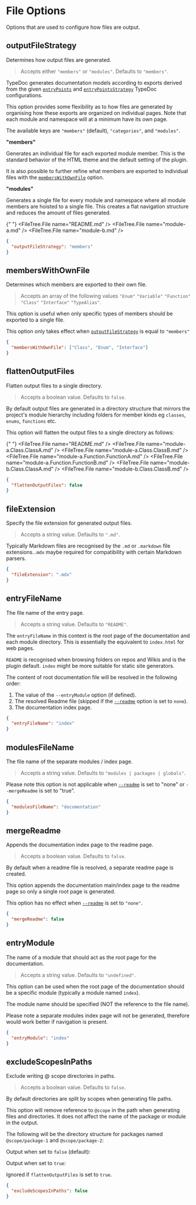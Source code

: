 
# File Options

Options that are used to configure how files are output.

## outputFileStrategy

<Callout emoji="💡">Determines how output files are generated.</Callout>

> Accepts either `"members"` or `"modules"`. Defaults to `"members"`.

TypeDoc generates documentation models according to exports derived from the given
[`entryPoints`](https://typedoc.org/documents/Options.Input.html#entrypoints) and [`entryPointsStrategy`](https://typedoc.org/documents/Options.Input.html#entrypointstrategy) TypeDoc configurations.

This option provides some flexibility as to how files are generated by organising how these exports are organized on individual pages.
Note that each module and namespace will at a minimum have its own page.

The available keys are `"members"` (default), `"categories"`, and `"modules"`.

**"members"**

Generates an individual file for each exported module member. This is the standard behavior of the HTML theme and the default setting of the plugin.

<FileTree>
  <FileTree.File name="README.md" />
  <FileTree.Folder name="module-a" defaultOpen>
    <FileTree.Folder name="classes" defaultOpen>
      <FileTree.File name="ClassA.md" />
      <FileTree.File name="ClassB.md" />
    </FileTree.Folder>
    <FileTree.Folder name="functions" defaultOpen>
      <FileTree.File name="FunctionA.md" />
      <FileTree.File name="FunctionB.md" />
    </FileTree.Folder>
  </FileTree.Folder>
  <FileTree.Folder name="module-b" defaultOpen>
    <FileTree.Folder name="classes" defaultOpen>
      <FileTree.File name="ClassA.md" />
      <FileTree.File name="ClassB.md" />
    </FileTree.Folder>
  </FileTree.Folder>
</FileTree>

It is also possible to further refine what members are exported to individual files with the [`membersWithOwnFile`](#memberswithownfile) option.

**"modules"**

Generates a single file for every module and namespace where all module members are hoisted to a single file.
This creates a flat navigation structure and reduces the amount of files generated.

{" "}
<FileTree>
  <FileTree.File name="README.md" />
  <FileTree.File name="module-a.md" />
  <FileTree.File name="module-b.md" />
</FileTree>

```json filename="typedoc.json"
{
  "outputFileStrategy": "members"
}
```

## membersWithOwnFile

<Callout emoji="💡">
  Determines which members are exported to their own file.
</Callout>

> Accepts an array of the following values `"Enum"` `"Variable"` `"Function"` `"Class"` `"Interface"` `"TypeAlias"`.

This option is useful when only specific types of members should be exported to a single file.

This option only takes effect when [`outputFileStrategy`](#outputfilestrategy) is equal to `"members"`

```json filename="typedoc.json"
{
  "membersWithOwnFile": ["Class", "Enum", "Interface"]
}
```

## flattenOutputFiles

<Callout emoji="💡">Flatten output files to a single directory.</Callout>

> Accepts a boolean value. Defaults to `false`.

By default output files are generated in a directory structure that mirrors the project's module hierarchy including folders for member kinds eg `classes`, `enums`, `functions` etc.

This option will flatten the output files to a single directory as follows:

{" "}
<FileTree>
  <FileTree.File name="README.md" />
  <FileTree.File name="module-a.Class.ClassA.md" />
  <FileTree.File name="module-a.Class.ClassB.md" />
  <FileTree.File name="module-a.Function.FunctionA.md" />
  <FileTree.File name="module-a.Function.FunctionB.md" />
  <FileTree.File name="module-b.Class.ClassA.md" />
  <FileTree.File name="module-b.Class.ClassB.md" />
</FileTree>

```json filename="typedoc.json"
{
  "flattenOutputFiles": false
}
```

## fileExtension

<Callout emoji="💡">
  Specify the file extension for generated output files.
</Callout>

> Accepts a string value. Defaults to `".md"`.

Typically Markdown files are recognised by the `.md` or `.markdown` file extensions.`.mdx` maybe required for compatibility with certain Markdown parsers.

```json filename="typedoc.json"
{
  "fileExtension": ".mdx"
}
```

## entryFileName

<Callout emoji="💡">The file name of the entry page.</Callout>

> Accepts a string value. Defaults to `"README"`.

The `entryFileName` in this context is the root page of the documentation and each module directory.
This is essentially the equivalent to `index.html` for web pages.

`README` is recognised when browsing folders on repos and Wikis and is the plugin default. `index` might be more suitable for static site generators.

The content of root documentation file will be resolved in the following order:

1. The value of the `--entryModule` option (if defined).
2. The resolved Readme file (skipped if the [`--readme`](https://typedoc.org/options/input/#readme) option is set to `none`).
3. The documentation index page.

```json filename="typedoc.json"
{
  "entryFileName": "index"
}
```

## modulesFileName

<Callout emoji="💡">
  The file name of the separate modules / index page.
</Callout>

> Accepts a string value. Defaults to `"modules | packages | globals"`.

Please note this option is not applicable when [`--readme`](https://typedoc.org/options/input/#readme) is set to "none" or `--mergeReadme` is set to "true".

```json filename="typedoc.json"
{
  "modulesFileName": "documentation"
}
```

## mergeReadme

<Callout emoji="💡">
  Appends the documentation index page to the readme page.
</Callout>

> Accepts a boolean value. Defaults to `false`.

By default when a readme file is resolved, a separate readme page is created.

This option appends the documentation main/index page to the readme page so only a single root page is generated.

This option has no effect when [`--readme`](https://typedoc.org/options/input/#readme) is set to `"none"`.

```json filename="typedoc.json"
{
  "mergeReadme": false
}
```

## entryModule

<Callout emoji="💡">
  The name of a module that should act as the root page for the documentation.
</Callout>

> Accepts a string value. Defaults to `"undefined"`.

This option can be used when the root page of the documentation should be a specific module (typically a module named `index`).

The module name should be specified (NOT the reference to the file name).

Please note a separate modules index page will not be generated, therefore would work better if navigation is present.

```json filename="typedoc.json"
{
  "entryModule": "index"
}
```

## excludeScopesInPaths

<Callout emoji="💡">Exclude writing @ scope directories in paths.</Callout>

> Accepts a boolean value. Defaults to `false`.

By default directories are split by scopes when generating file paths.

This option will remove reference to `@scope` in the path when generating files and directories. It does not affect the name of the package or module in the output.

The following will be the directory structure for packages named `@scope/package-1` and `@scope/package-2`:

Output when set to `false` (default):

<FileTree>
  <FileTree.Folder name="@scope" defaultOpen>
    <FileTree.Folder name="package-1"></FileTree.Folder>
    <FileTree.Folder name="package-2"></FileTree.Folder>
  </FileTree.Folder>
</FileTree>

Output when set to `true`:

<FileTree>
  <FileTree.Folder name="package-1"></FileTree.Folder>
  <FileTree.Folder name="package-2"></FileTree.Folder>
</FileTree>

Ignored if `flattenOutputFiles` is set to `true`.

```json filename="typedoc.json"
{
  "excludeScopesInPaths": false
}
```
